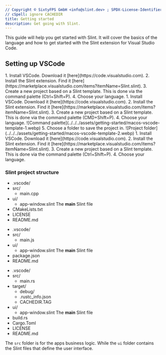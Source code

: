 ```yaml
---
// Copyright © SixtyFPS GmbH <info@slint.dev> ; SPDX-License-Identifier: MIT
// cSpell: ignore CACHEDIR
title: Getting started
description: Get going with Slint.
---
```







This guide will help you get started with Slint. It will cover the basics of the language and how to get started with the Slint extension for Visual Studio Code.



## Setting up VSCode

<Tabs syncKey="dev-platform">
<TabItem label="Windows" icon="seti:windows">
<Steps>
1. Install VSCode.  
Download it [here](https://code.visualstudio.com).
2. Install the Slint extension.
Find it [here](https://marketplace.visualstudio.com/items?itemName=Slint.slint).
3. Create a new project based on a Slint template.
This is done via the command palette (Ctrl+Shift+P).
4. Choose your language.
</Steps>
</TabItem>
<TabItem label="macOS" icon="apple">
<Steps>
1. Install VSCode.  
Download it [here](https://code.visualstudio.com).
2. Install the Slint extension.
Find it [here](https://marketplace.visualstudio.com/items?itemName=Slint.slint).
3. Create a new project based on a Slint template.
This is done via the command palette (CMD+Shift+P).
4. Choose your language.
![Command palette](../../../assets/getting-started/macos-vscode-template-1.webp)
5. Choose a folder to save the project in.
![Project folder](../../../assets/getting-started/macos-vscode-template-2.webp)
</Steps>
</TabItem>
<TabItem label="Linux" icon="linux">
<Steps>
1. Install VSCode.  
Download it [here](https://code.visualstudio.com).
2. Install the Slint extension.
Find it [here](https://marketplace.visualstudio.com/items?itemName=Slint.slint).
3. Create a new project based on a Slint template.
This is done via the command palette (Ctrl+Shift+P).
4. Choose your language.
</Steps>
</TabItem>

</Tabs>


### Slint project structure





<Tabs syncKey="dev-language">
<TabItem label="C++" icon="seti:cpp">

<FileTree>

- .vscode/
- src/
  - main.cpp
- ui/
  - app-window.slint  The **main** Slint file
- CMakeLists.txt
- LICENSE
- README.md

</FileTree>

</TabItem>
<TabItem label="NodeJS" icon="seti:javascript">


<FileTree>

- .vscode/
- src/
  - main.js
- ui/
  - app-window.slint  The **main** Slint file
- package.json
- README.md

</FileTree>
</TabItem>
<TabItem label="Rust" icon="seti:rust">

<FileTree>

- .vscode/
- src/
  - main.rs
- target/
  - debug/
  - .rustc_info.json
  - CACHEDIR.TAG
- ui/
  - app-window.slint  The **main** Slint file
- build.rs
- Cargo.Toml
- LICENSE
- README.md

</FileTree>

</TabItem>
</Tabs>

The `src` folder is for the apps business logic. While the `ui` folder contains the Slint files that define the user interface.
